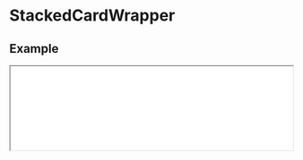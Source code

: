 # StackedCardWrapper

## Example

<iframe
  src="/examples/stacked-card-wrapper"
  height={500}
  width="100%"
  className="mt-6 rounded-xl border bordr-slate-50"
/>

```javascript filename="index.tsx" copy
import { StackedCardWrapper } from "@nguyend-nam/scrollery-ts";

export default function StackedCardWrapperDemo() {
  return (
    <div className="!bg-slate-50 p-8">
      <h1 className="!text-[#577D86]">Animate on Scroll</h1>

      <StackedCardWrapper
        className="w-full space-y-[800px] !mt-8 !mb-40"
        itemClassName="!h-[300px]"
      >
        <div className="rounded-3xl shadow-md h-full bg-[#577D86]" />
        <div className="rounded-3xl shadow-md h-full bg-[#569DAA]" />
        <div className="rounded-3xl shadow-md h-full bg-[#87CBB9]" />
        <div className="rounded-3xl shadow-md h-full bg-[#B9EDDD]" />
      </StackedCardWrapper>
    </div>
  );
}
```

## Props

| Name              | Type            | Default | Description                                              | Required |
| ----------------- | --------------- | ------- | -------------------------------------------------------- | -------- |
| **children**      | `ReactNode`     |         | The images for the content you want to animate on scroll | &check;  |
| **style**         | `CSSProperties` |         | The styles you want to apply to the wrapper              |          |
| **className**     | `string`        |         | The classes you want to apply to the wrapper             |          |
| **itemStyle**     | `CSSProperties` |         | The styles you want to apply to each item                |          |
| **itemClassName** | `string`        |         | The classes you want to apply to each item               |          |
